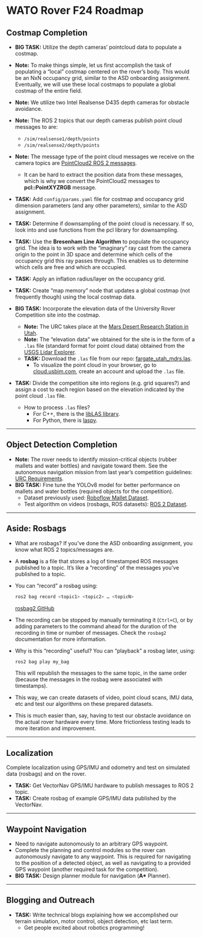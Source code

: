# WATO Rover F24 Roadmap

## Costmap Completion

- **BIG TASK:** Utilize the depth cameras’ pointcloud data to populate a costmap.
- **Note:** To make things simple, let us first accomplish the task of populating a “local” costmap centered on the rover’s body. This would be an NxN occupancy grid, similar to the ASD onboarding assignment. Eventually, we will use these local costmaps to populate a global costmap of the entire field.
- **Note:** We utilize two Intel Realsense D435 depth cameras for obstacle avoidance.
- **Note:** The ROS 2 topics that our depth cameras publish point cloud messages to are:
    - `/sim/realsense1/depth/points`
    - `/sim/realsense2/depth/points`
- **Note:** The message type of the point cloud messages we receive on the camera topics are [PointCloud2 ROS 2 messages](https://docs.ros.org/en/noetic/api/sensor_msgs/html/msg/PointCloud2.html).
    - It can be hard to extract the position data from these messages, which is why we convert the PointCloud2 messages to **pcl::PointXYZRGB** message.

- **TASK:** Add `config/params.yaml` file for costmap and occupancy grid dimension parameters (and any other parameters), similar to the ASD assignment.
- **TASK:** Determine if downsampling of the point cloud is necessary. If so, look into and use functions from the pcl library for downsampling.
- **TASK:** Use the **Bresenham Line Algorithm** to populate the occupancy grid. The idea is to work with the “imaginary” ray cast from the camera origin to the point in 3D space and determine which cells of the occupancy grid this ray passes through. This enables us to determine which cells are free and which are occupied.
- **TASK:** Apply an inflation radius/layer on the occupancy grid.
- **TASK:** Create “map memory” node that updates a global costmap (not frequently though) using the local costmap data.
- **BIG TASK:** Incorporate the elevation data of the University Rover Competition site into the costmap.
    - **Note:** The URC takes place at the [Mars Desert Research Station in Utah](https://www.google.com/maps/dir//38.406422,-110.791921).
    - **Note:** The “elevation data” we obtained for the site is in the form of a `.las` file (standard format for point cloud data) obtained from the [USGS Lidar Explorer](https://apps.nationalmap.gov/lidar-explorer/#/process).
    - **TASK:** Download the `.las` file from our repo: [fargate_utah_mdrs.las](https://github.com/WATonomous/wato_rover/blob/master/assets/fargate_utah_mdrs.las).
        - To visualize the point cloud in your browser, go to [cloud.usbim.com](https://cloud.usbim.com/home/workspaces), create an account and upload the `.las` file.

- **TASK:** Divide the competition site into regions (e.g. grid squares?) and assign a cost to each region based on the elevation indicated by the point cloud `.las` file.

    - How to process `.las` files?
        - For C++, there is the [libLAS library](https://liblas.org/start.html#overview).
        - For Python, there is [laspy](https://laspy.readthedocs.io/en/latest/).

---

## Object Detection Completion

- **Note:** The rover needs to identify mission-critical objects (rubber mallets and water bottles) and navigate toward them. See the autonomous navigation mission from last year’s competition guidelines: [URC Requirements](https://urc.marssociety.org/home/requirements-guidelines).
- **BIG TASK:** Fine tune the YOLOv8 model for better performance on mallets and water bottles (required objects for the competition).
    - Dataset previously used: [Roboflow Mallet Dataset](https://universe.roboflow.com/sc-robotics/mallet-0ga9i/dataset/8).
    - Test algorithm on videos (rosbags, ROS datasets): [ROS 2 Dataset](https://robotisim.com/ros2-dataset/).

---

## Aside: Rosbags

- What are rosbags? If you’ve done the ASD onboarding assignment, you know what ROS 2 topics/messages are.
- A **rosbag** is a file that stores a log of timestamped ROS messages published to a topic. It’s like a “recording” of the messages you’ve published to a topic.
- You can “record” a rosbag using:

    ```bash
    ros2 bag record <topic1> <topic2> … <topicN>
    ```
    [rosbag2 GitHub](https://github.com/ros2/rosbag2?tab=readme-ov-file)

- The recording can be stopped by manually terminating it (`Ctrl+C`), or by adding parameters to the command ahead for the duration of the recording in time or number of messages. Check the `rosbag2` documentation for more information.
- Why is this “recording” useful? You can “playback” a rosbag later, using:

    ```bash
    ros2 bag play my_bag
    ```

    This will republish the messages to the same topic, in the same order (because the messages in the rosbag were associated with timestamps).
- This way, we can create datasets of video, point cloud scans, IMU data, etc and test our algorithms on these prepared datasets.
- This is much easier than, say, having to test our obstacle avoidance on the actual rover hardware every time. More frictionless testing leads to more iteration and improvement.

---

## Localization
Complete localization using GPS/IMU and odometry and test on simulated data (rosbags) and on the rover.
- **TASK:** Get VectorNav GPS/IMU hardware to publish messages to ROS 2 topic.
- **TASK:** Create rosbag of example GPS/IMU data published by the VectorNav.

---

## Waypoint Navigation

- Need to navigate autonomously to an arbitrary GPS waypoint.
- Complete the planning and control modules so the rover can autonomously navigate to any waypoint. This is required for navigating to the position of a detected object, as well as navigating to a provided GPS waypoint (another required task for the competition).
- **BIG TASK:** Design planner module for navigation (**A\*** Planner).

---

## Blogging and Outreach

- **TASK:** Write technical blogs explaining how we accomplished our terrain simulation, motor control, object detection, etc last term.
    - Get people excited about robotics programming!
